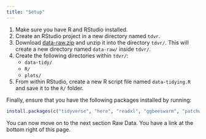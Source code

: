 ```yaml
---
title: "Setup"
---
```


1. Make sure you have R and RStudio installed.
2. Create an RStudio project in a new directory named `tdvr`.
3. Download
[data-raw.zip](https://github.com/ramiromagno/tdvr.oct.22/raw/main/data-raw/data-raw.zip)
and unzip it into the directory `tdvr/`. This will create a new directory named `data-raw/` inside `tdvr/`.
4. Create the following directories within `tdvr/`:
    - `data-tidy/`
    - `R/`
    - `plots/`
5. From within RStudio, create a new R script file named `data-tidying.R` and
save it to the `R/` folder.

Finally, ensure that you have the following packages installed by running:

``` r
install.packages(c("tidyverse", "here", "readxl", "ggbeeswarm", "patchwork"))
```

You can now move on to the next section Raw Data. You have a link at the bottom
right of this page.
